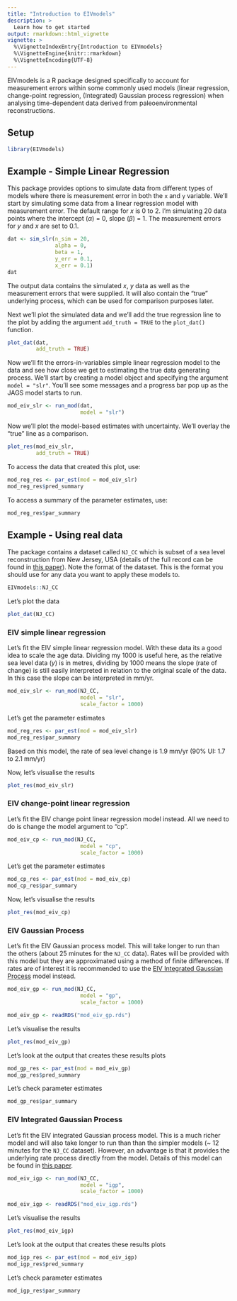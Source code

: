 ```yaml
---
title: "Introduction to EIVmodels"
description: >
  Learn how to get started
output: rmarkdown::html_vignette
vignette: >
  %\VignetteIndexEntry{Introduction to EIVmodels}
  %\VignetteEngine{knitr::rmarkdown}
  %\VignetteEncoding{UTF-8}
---
```


EIVmodels is a R package designed specifically to account for measurement errors within some commonly used models (linear regression, change-point regression, (Integrated) Gaussian process regression) when analysing time-dependent data derived from paleoenvironmental reconstructions.

## Setup

```r
library(EIVmodels)
```

## Example - Simple Linear Regression

This package provides options to simulate data from different types of models where there is measurement error in both the `x` and `y` variable. We'll start by simulating some data from a linear regression model with measurement error. The default range for $x$ is 0 to 2. I'm simulating 20 data points where the intercept ($\alpha$) = 0, slope ($\beta$) = 1. The measurement errors for $y$ and $x$ are set to 0.1. 
```r
dat <- sim_slr(n_sim = 20,
               alpha = 0,
               beta = 1,
               y_err = 0.1,
               x_err = 0.1)
dat
```

The output data contains the simulated $x$, $y$ data as well as the measurement errors that were supplied. It will also contain the "true" underlying process, which can be used for comparison purposes later. 

Next we'll plot the simulated data and we'll add the true regression line to the plot by adding the argument `add_truth = TRUE` to the `plot_dat()` function. 

```r
plot_dat(dat,
         add_truth = TRUE)
```

Now we'll fit the errors-in-variables simple linear regression model to the data and see how close we get to estimating the true data generating process. We'll start by creating a model object and specifying the argument `model = "slr"`. You'll see some messages and a progress bar pop up as the JAGS model starts to run. 

```r
mod_eiv_slr <- run_mod(dat,
                       model = "slr")
```

Now we'll plot the model-based estimates with uncertainty. We'll overlay the "true" line as a comparison. 

```r
plot_res(mod_eiv_slr,
         add_truth = TRUE)
```

To access the data that created this plot, use:

```r
mod_reg_res <- par_est(mod = mod_eiv_slr)
mod_reg_res$pred_summary
```

To access a summary of the parameter estimates, use:

```r
mod_reg_res$par_summary
```

## Example - Using real data

The package contains a dataset called `NJ_CC` which is subset of a sea level reconstruction from New Jersey, USA (details of the full record can be found in [this paper](https://cp.copernicus.org/articles/12/525/2016/)). Note the format of the dataset. This is the format you should use for any data you want to apply these models to. 

```r
EIVmodels::NJ_CC
```
Let's plot the data

```r
plot_dat(NJ_CC)
```

### EIV simple linear regression

Let's fit the EIV simple linear regression model. With these data its a good idea to scale the age data. Dividing my 1000 is useful here, as the relative sea level data ($y$) is in metres, dividing by 1000 means the slope (rate of change) is still easily interpreted in relation to the original scale of the data. In this case the slope can be interpreted in mm/yr.

```r
mod_eiv_slr <- run_mod(NJ_CC,
                       model = "slr",
                       scale_factor = 1000)
```

Let's get the parameter estimates

```r
mod_reg_res <- par_est(mod = mod_eiv_slr)
mod_reg_res$par_summary
```

Based on this model, the rate of sea level change is 1.9 mm/yr (90% UI: 1.7 to 2.1 mm/yr) 

Now, let's visualise the results

```r
plot_res(mod_eiv_slr)
```

### EIV change-point linear regression

Let's fit the EIV change point linear regression model instead. All we need to do is change the model argument to "cp".

```r
mod_eiv_cp <- run_mod(NJ_CC,
                       model = "cp",
                       scale_factor = 1000)
```

Let's get the parameter estimates

```r
mod_cp_res <- par_est(mod = mod_eiv_cp)
mod_cp_res$par_summary
```

Now, let's visualise the results

```r
plot_res(mod_eiv_cp)
```

### EIV Gaussian Process

Let's fit the EIV Gaussian process model. This will take longer to run than the others (about 25 minutes for the `NJ_CC` data). Rates will be provided with this model but they are approximated using a method of finite differences. If rates are of interest it is recommended to use the [EIV Integrated Gaussian Process] model instead.  

```r
mod_eiv_gp <- run_mod(NJ_CC,
                       model = "gp",
                       scale_factor = 1000)
```

```r
mod_eiv_gp <- readRDS("mod_eiv_gp.rds")
```

Let's visualise the results

```r
plot_res(mod_eiv_gp)
```


Let's look at the output that creates these results plots

```r
mod_gp_res <- par_est(mod = mod_eiv_gp)
mod_gp_res$pred_summary
```

Let's check parameter estimates

```r
mod_gp_res$par_summary
```


### EIV Integrated Gaussian Process

Let's fit the EIV integrated Gaussian process model. This is a much richer model and will also take longer to run than than the simpler models (~ 12 minutes for the `NJ_CC` dataset). However, an advantage is that it  provides the underlying rate process directly from the model. Details of this model can be found in [this paper](https://projecteuclid.org/journals/annals-of-applied-statistics/volume-9/issue-2/Modeling-sea-level-change-using-errors-in-variables-integrated-Gaussian/10.1214/15-AOAS824.full).


```r
mod_eiv_igp <- run_mod(NJ_CC,
                       model = "igp",
                       scale_factor = 1000)
```

```r
mod_eiv_igp <- readRDS("mod_eiv_igp.rds")
```

Let's visualise the results

```r
plot_res(mod_eiv_igp)
```


Let's look at the output that creates these results plots

```r
mod_igp_res <- par_est(mod = mod_eiv_igp)
mod_igp_res$pred_summary
```

Let's check parameter estimates

```r
mod_igp_res$par_summary
```
